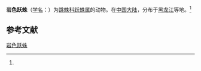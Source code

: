 {{Speciesbox
| name = 岩色跃蛛
| status = 
| status_system = 
| image = 
| genus = Sitticus
| species = saxicola
| authority = (C.L.Koch)<ref name='id14877'>{{cite web| url =http://www.bioinfo.cn/db05/BjdwSpecies.php?action=view&id=14877| title =岩色跃蛛| work =《中国动物物种编目数据库》| publisher =中国科学院微生物研究所| author =中国科学院动物研究所| accessdate =2009-04-28| deadurl =yes| archiveurl =https://web.archive.org/web/20131203122335/http://www.bioinfo.cn/db05/BjdwSpecies.php?action=view| archivedate =2013-12-03}}</ref>
}}

'''岩色跃蛛'''（[[学名|学名]]：{{lang|la|''Sitticus saxicola''}}）为[[跳蛛科|跳蛛科]][[跃蛛属|跃蛛属]]的动物。在[[中国大陆|中国大陆]]，分布于[[黑龙江|黑龙江]]等地。<ref name='id14877'/>

== 参考文献 ==
{{reflist}}

{{Wikispecies|Sitticus saxicola}}
{{Taxonbar|from=Q2174348}}

[[Category:跃蛛属|岩色跃蛛]]


{{蜘蛛小作品}}